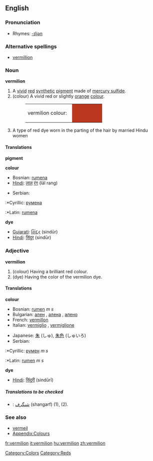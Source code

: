 ==English==

===Pronunciation===
*Rhymes: [[Rhymes:English:-ɪljən|-ɪljən]]

===Alternative spellings===
*[[vermillion]]

===Noun===
'''vermilion'''

#A [[vivid]] [[red]] [[synthetic]] [[pigment]] made of [[mercury sulfide]].
#(colour) A vivid red or slightly [[orange]] [[colour]].
#:<table><tr><td>vermilion colour: &nbsp;</td><td bgcolor="#BB3720" width="80" height="20"></td></tr></table>
#A type of red dye worn in the parting of the hair by married Hindu women

====Translations====
'''pigment'''
{{top}}
{{mid}}
{{bottom}}

'''colour'''
{{top}}
*Bosnian: [[rumena]] {{f}}
*[[Hindi]]: [[लाल]] [[रंग]] (lāl rang)
{{mid}}
*Serbian:
:*Cyrillic: [[румена]] {{f}}
:*Latin: [[rumena]] {{f}}
{{bottom}}

'''dye'''
{{top}}
*[[Gujarati]]: [[સિંદૂર]] (sindūr)
*[[Hindi]]: [[सिंदूर]] (sindūr)
{{mid}}
{{bottom}}

===Adjective===
'''vermilion'''

#(colour) Having a brilliant red colour.
#(dye) Having the color of the vermilion dye.

====Translations====
'''colour'''
{{top}}
*Bosnian: [[rumen]] ''m s''
*Bulgarian: [[ален]] {{m}}, [[алена]] {{f}}, [[алено]] {{n}}
*French: [[vermillon]] {{m}}
*Italian: [[vermiglio]] {{m}}, [[vermiglione]] {{m}}
{{mid}}
*Japanese: [[朱]] (しゅ), [[朱色]] (しゅいろ)
*Serbian:
:*Cyrillic: [[румен]] ''m s''
:*Latin: [[rumen]] ''m s''
{{bottom}}

'''dye'''
{{top}}
*[[Hindi]]: [[सिंदूरी]] (sindūrī)
{{mid}}
{{bottom}}

=====Translations to be checked=====
<!--Remove this section once all of the translations below have been moved into the tables above.-->
{{checktrans}}

*{{ttbc|Persian}}: [[شنگرف]] (shangarf) (1), (2).

===See also===
*[[vermeil]]
*[[Wiktionary_Appendix:Colours|Appendix:Colours]]

[[Category:Colors]]
[[Category:Reds]]

[[fr:vermilion]]
[[it:vermilion]]
[[hu:vermilion]]
[[zh:vermilion]]